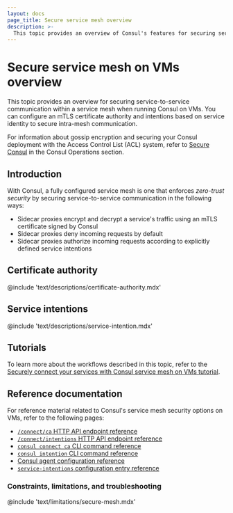 ```yaml
---
layout: docs
page_title: Secure service mesh overview
description: >-
  This topic provides an overview of Consul's features for securing service mesh communication when running Consul on virtual machines (VMs). Consul enforces zero-trust security using a built-in mTLS certificate authority (CA) and service intentions.
---
```


# Secure service mesh on VMs overview

This topic provides an overview for securing service-to-service communication within a service mesh when running Consul on VMs. You can configure an mTLS certificate authority and intentions based on service identity to secure intra-mesh communication.

For information about gossip encryption and securing your Consul deployment with the Access Control List (ACL) system, refer to [Secure Consul](/consul/secure) in the Consul Operations section.

## Introduction

With Consul, a fully configured service mesh is one that enforces _zero-trust security_ by securing service-to-service communication in the following ways:

- Sidecar proxies encrypt and decrypt a service's traffic using an mTLS certificate signed by Consul
- Sidecar proxies deny incoming requests by default
- Sidecar proxies authorize incoming requests according to explicitly defined service intentions

## Certificate authority

@include 'text/descriptions/certificate-authority.mdx'

## Service intentions

@include 'text/descriptions/service-intention.mdx'

## Tutorials

To learn more about the workflows described in this topic, refer to the [Securely connect your services with Consul service mesh on VMs tutorial](/consul/tutorials/get-started-vms/virtual-machine-gs-service-mesh).

## Reference documentation

For reference material related to Consul's service mesh security options on VMs, refer to the following pages:

- [`/connect/ca` HTTP API endpoint reference](/consul/api-docs/connect/ca)
- [`/connect/intentions` HTTP API endpoint reference](/consul/api-docs/connect/intentions)
- [`consul connect ca` CLI command reference](/consul/commands/connect/ca)
- [`consul intention` CLI command reference](/consul/commands/intention)
- [Consul agent configuration reference](/consul/docs/reference/agent)
- [`service-intentions` configuration entry reference](/consul/docs/reference/config-entry/service-intentions)

### Constraints, limitations, and troubleshooting

@include 'text/limitations/secure-mesh.mdx'